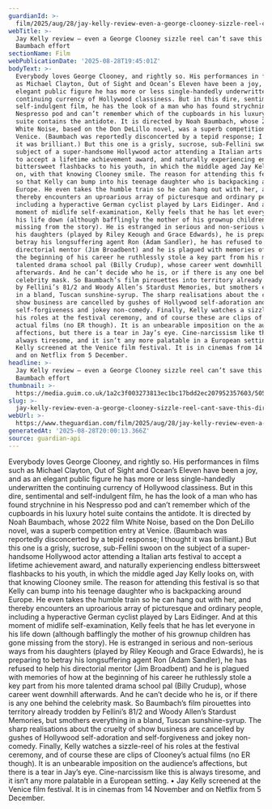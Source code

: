 ```yaml
---
guardianId: >-
  film/2025/aug/28/jay-kelly-review-even-a-george-clooney-sizzle-reel-cant-save-this-dire-noah-baumbach-effort
webTitle: >-
  Jay Kelly review – even a George Clooney sizzle reel can’t save this dire Noah
  Baumbach effort
sectionName: Film
webPublicationDate: '2025-08-28T19:45:01Z'
bodyText: >-
  Everybody loves George Clooney, and rightly so. His performances in films such
  as Michael Clayton, Out of Sight and Ocean’s Eleven have been a joy, and as an
  elegant public figure he has more or less single-handedly underwritten the
  continuing currency of Hollywood classiness. But in this dire, sentimental and
  self-indulgent film, he has the look of a man who has found strychnine in his
  Nespresso pod and can’t remember which of the cupboards in his luxury hotel
  suite contains the antidote. It is directed by Noah Baumbach, whose 2022 film
  White Noise, based on the Don DeLillo novel, was a superb competition entry at
  Venice. (Baumbach was reportedly disconcerted by a tepid response; I thought
  it was brilliant.) But this one is a grisly, sucrose, sub-Fellini swoon on the
  subject of a super-handsome Hollywood actor attending a Italian arts festival
  to accept a lifetime achievement award, and naturally experiencing endless
  bittersweet flashbacks to his youth, in which the middle aged Jay Kelly looks
  on, with that knowing Clooney smile. The reason for attending this festival is
  so that Kelly can bump into his teenage daughter who is backpacking around
  Europe. He even takes the humble train so he can hang out with her, and
  thereby encounters an uproarious array of picturesque and ordinary people,
  including a hyperactive German cyclist played by Lars Eidinger. And at this
  moment of midlife self-examination, Kelly feels that he has let everyone in
  his life down (although bafflingly the mother of his grownup children has gone
  missing from the story). He is estranged in serious and non-serious ways from
  his daughters (played by Riley Keough and Grace Edwards), he is preparing to
  betray his longsuffering agent Ron (Adam Sandler), he has refused to help his
  directorial mentor (Jim Broadbent) and he is plagued with memories of how at
  the beginning of his career he ruthlessly stole a key part from his more
  talented drama school pal (Billy Crudup), whose career went downhill
  afterwards. And he can’t decide who he is, or if there is any one behind the
  celebrity mask. So Baumbach’s film pirouettes into territory already trodden
  by Fellini’s 81/2 and Woody Allen’s Stardust Memories, but smothers everything
  in a bland, Tuscan sunshine-syrup. The sharp realisations about the cruelty of
  show business are cancelled by gushes of Hollywood self-adoration and
  self-forgiveness and jokey non-comedy. Finally, Kelly watches a sizzle-reel of
  his roles at the festival ceremony, and of course these are clips of Clooney’s
  actual films (no ER though). It is an unbearable imposition on the audience’s
  affections, but there is a tear in Jay’s eye. Cine-narcissism like this is
  always tiresome, and it isn’t any more palatable in a European setting. • Jay
  Kelly screened at the Venice film festival. It is in cinemas from 14 November
  and on Netflix from 5 December.
headline: >-
  Jay Kelly review – even a George Clooney sizzle reel can’t save this dire Noah
  Baumbach effort
thumbnail: >-
  https://media.guim.co.uk/1a2c3f003273813ec1bc17bdd2ec207952357603/505_0_2537_2030/500.jpg
slug: >-
  jay-kelly-review-even-a-george-clooney-sizzle-reel-cant-save-this-dire-noah-baumbach-effort
webUrl: >-
  https://www.theguardian.com/film/2025/aug/28/jay-kelly-review-even-a-george-clooney-sizzle-reel-cant-save-this-dire-noah-baumbach-effort
generatedAt: '2025-08-28T20:00:13.366Z'
source: guardian-api
---
```

Everybody loves George Clooney, and rightly so. His performances in films such as Michael Clayton, Out of Sight and Ocean’s Eleven have been a joy, and as an elegant public figure he has more or less single-handedly underwritten the continuing currency of Hollywood classiness. But in this dire, sentimental and self-indulgent film, he has the look of a man who has found strychnine in his Nespresso pod and can’t remember which of the cupboards in his luxury hotel suite contains the antidote. It is directed by Noah Baumbach, whose 2022 film White Noise, based on the Don DeLillo novel, was a superb competition entry at Venice. (Baumbach was reportedly disconcerted by a tepid response; I thought it was brilliant.) But this one is a grisly, sucrose, sub-Fellini swoon on the subject of a super-handsome Hollywood actor attending a Italian arts festival to accept a lifetime achievement award, and naturally experiencing endless bittersweet flashbacks to his youth, in which the middle aged Jay Kelly looks on, with that knowing Clooney smile. The reason for attending this festival is so that Kelly can bump into his teenage daughter who is backpacking around Europe. He even takes the humble train so he can hang out with her, and thereby encounters an uproarious array of picturesque and ordinary people, including a hyperactive German cyclist played by Lars Eidinger. And at this moment of midlife self-examination, Kelly feels that he has let everyone in his life down (although bafflingly the mother of his grownup children has gone missing from the story). He is estranged in serious and non-serious ways from his daughters (played by Riley Keough and Grace Edwards), he is preparing to betray his longsuffering agent Ron (Adam Sandler), he has refused to help his directorial mentor (Jim Broadbent) and he is plagued with memories of how at the beginning of his career he ruthlessly stole a key part from his more talented drama school pal (Billy Crudup), whose career went downhill afterwards. And he can’t decide who he is, or if there is any one behind the celebrity mask. So Baumbach’s film pirouettes into territory already trodden by Fellini’s 81/2 and Woody Allen’s Stardust Memories, but smothers everything in a bland, Tuscan sunshine-syrup. The sharp realisations about the cruelty of show business are cancelled by gushes of Hollywood self-adoration and self-forgiveness and jokey non-comedy. Finally, Kelly watches a sizzle-reel of his roles at the festival ceremony, and of course these are clips of Clooney’s actual films (no ER though). It is an unbearable imposition on the audience’s affections, but there is a tear in Jay’s eye. Cine-narcissism like this is always tiresome, and it isn’t any more palatable in a European setting. • Jay Kelly screened at the Venice film festival. It is in cinemas from 14 November and on Netflix from 5 December.
